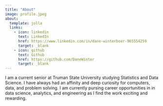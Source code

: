 ```yaml
---
title: "About"
image: profile.jpeg
about:
  template: jolla
  links:
    - icon: linkedin
      text: LinkedIn
      href: https://www.linkedin.com/in/dane-winterboer-965554259
      target: _blank
    - icon: github
      text: Github
      href: https://github.com/DaneWinter
      target: _blank
---
```


I am a current senior at Truman State University studying Statistics and Data Science. I have always had an affinity and deep curiosity for computers, data, and problem solving. I am currently pursing career opportunities in in data science, analytics, and engineering as I find the work exciting and rewarding.
